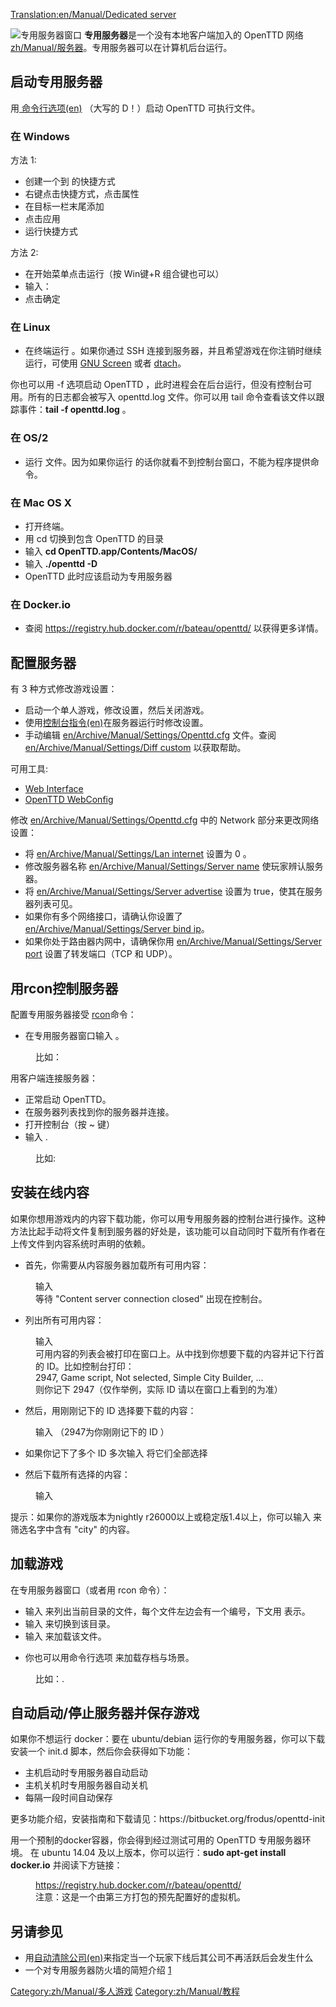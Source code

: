 [[Translation:en/Manual/Dedicated server]]

[[File:en/Manual/Dedicated server.png|right|frame|专用服务器窗口]]
'''专用服务器'''是一个没有本地客户端加入的 OpenTTD 网络[[zh/Manual/服务器]]。专用服务器可以在计算机后台运行。

==启动专用服务器==
用[[en/Manual/Command line | 命令行选项(en)]] {{en/C|-D|}} （大写的 D！）启动 OpenTTD 可执行文件。

===在 Windows===
方法 1:
*创建一个到 {{en/C|openttd.exe|}} 的快捷方式
*右键点击快捷方式，点击属性
*在目标一栏末尾添加 {{en/C|-D|}}
*点击应用
*运行快捷方式

方法 2:
*在开始菜单点击运行（按 Win键+R 组合键也可以）
*输入：{{en/C|"c:\(到OpenTTD游戏文件夹的路径)\openttd.exe" -D|}}
*点击确定

===在 Linux===
*在终端运行 {{en/C|openttd -D|}} 。如果你通过 SSH 连接到服务器，并且希望游戏在你注销时继续运行，可使用 [http://www.gnu.org/software/screen/ GNU Screen] 或者 [http://dtach.sourceforge.net/ dtach]。

你也可以用 -f 选项启动 OpenTTD ，此时进程会在后台运行，但没有控制台可用。所有的日志都会被写入 openttd.log 文件。你可以用 tail 命令查看该文件以跟踪事件：'''tail -f openttd.log''' 。

===在 OS/2===
*运行 {{en/C|dedicated.cmd|}} 文件。因为如果你运行 {{en/C|openttd -D|}} 的话你就看不到控制台窗口，不能为程序提供命令。

===在 Mac OS X===
*打开终端。
*用 cd 切换到包含 OpenTTD 的目录
*输入 '''cd OpenTTD.app/Contents/MacOS/'''
*输入 '''./openttd -D'''
*OpenTTD 此时应该启动为专用服务器

===在 Docker.io ===
* 查阅 https://registry.hub.docker.com/r/bateau/openttd/ 以获得更多详情。

==配置服务器==
有 3 种方式修改游戏设置：
*启动一个单人游戏，修改设置，然后关闭游戏。
*使用[[en/Manual/Console#server-commands|控制台指令(en)]]在服务器运行时修改设置。
*手动编辑 [[en/Archive/Manual/Settings/Openttd.cfg]] 文件。查阅 [[en/Archive/Manual/Settings/Diff custom]] 以获取帮助。
可用工具:
*[http://www.tt-forums.net/viewtopic.php?f=29&t=33967 Web Interface]
*[http://olex.biz/en/software/spiele/openttd-webconfig OpenTTD WebConfig]

修改 [[en/Archive/Manual/Settings/Openttd.cfg]] 中的 Network 部分来更改网络设置：
*将 [[en/Archive/Manual/Settings/Lan internet]] 设置为 0 。
*修改服务器名称 [[en/Archive/Manual/Settings/Server name]] 使玩家辨认服务器。 
*将 [[en/Archive/Manual/Settings/Server advertise]] 设置为 true，使其在服务器列表可见。
*如果你有多个网络接口，请确认你设置了 [[en/Archive/Manual/Settings/Server bind ip]]。
*如果你处于路由器内网中，请确保你用 [[en/Archive/Manual/Settings/Server port]] 设置了转发端口（TCP 和 UDP）。

==用rcon控制服务器==
配置专用服务器接受 [[zh/Manual/控制台|rcon]]命令：
*在专用服务器窗口输入 {{en/C|rcon_pw <密码>|}}。
:比如：{{en/C|rcon_pw x8na7f|}}

用客户端连接服务器：
*正常启动 OpenTTD。
*在服务器列表找到你的服务器并连接。
*打开控制台（按 ~ 键）
*输入 {{en/C|rcon <密码> "<命令>"|}}. 
:比如: {{en/C|rcon x8na7f "kick 5"|}}

==安装在线内容==
如果你想用游戏内的内容下载功能，你可以用专用服务器的控制台进行操作。这种方法比起手动将文件复制到服务器的好处是，该功能可以自动同时下载所有作者在上传文件到内容系统时声明的依赖。

*首先，你需要从内容服务器加载所有可用内容：
:输入 {{en/C|content update|}}
:等待 "Content server connection closed" 出现在控制台。

*列出所有可用内容：
:输入 {{en/C|content state|}}
:可用内容的列表会被打印在窗口上。从中找到你想要下载的内容并记下行首的 ID。比如控制台打印：
:2947, Game script, Not selected, Simple City Builder, ...
:则你记下 2947（仅作举例，实际 ID 请以在窗口上看到的为准）

*然后，用刚刚记下的 ID 选择要下载的内容：
:输入 {{en/C|content select 2947|}} （2947为你刚刚记下的 ID ）

*如果你记下了多个 ID 多次输入 {{en/C|content select|}} 将它们全部选择

*然后下载所有选择的内容：
:输入 {{en/C|content download|}}

提示：如果你的游戏版本为nightly r26000以上或稳定版1.4以上，你可以输入 {{en/C|content state city|}} 来筛选名字中含有 "city" 的内容。

==加载游戏==
在专用服务器窗口（或者用 rcon 命令）：
*输入 {{en/C|ls|}} 来列出当前目录的文件，每个文件左边会有一个编号，下文用 {{en/C|<编号>|}} 表示。
*输入 {{en/C|cd <编号>|}} 来切换到该目录。
*输入 {{en/C|load <编号>|}} 来加载该文件。

*你也可以用命令行选项 {{en/C|-g "<文件名>"|}} 来加载存档与场景。
:比如：{{en/C|openttd.exe -D -g "scenario/echo.scn"|}}.

==自动启动/停止服务器并保存游戏==
如果你不想运行 docker：要在 ubuntu/debian 运行你的专用服务器，你可以下载安装一个 init.d 脚本，然后你会获得如下功能：
* 主机启动时专用服务器自动启动
* 主机关机时专用服务器自动关机
* 每隔一段时间自动保存
更多功能介绍，安装指南和下载请见：https://bitbucket.org/frodus/openttd-init

用一个预制的docker容器，你会得到经过测试可用的 OpenTTD 专用服务器环境。
在 ubuntu 14.04 及以上版本，你可以运行：'''sudo apt-get install docker.io''' 并阅读下方链接：
:https://registry.hub.docker.com/r/bateau/openttd/
:注意：这是一个由第三方打包的预先配置好的虚拟机。


==另请参见==
*用[[en/Archive/Manual/Settings/Autoclean companies|自动清除公司(en)]]来指定当一个玩家下线后其公司不再活跃后会发生什么
*一个对专用服务器防火墙的简短介绍 [http://www.uk2.net/blog/why-is-a-firewall-important-for-your-dedicated-server-2/]

[[Category:zh/Manual/多人游戏]]
[[Category:zh/Manual/教程]]